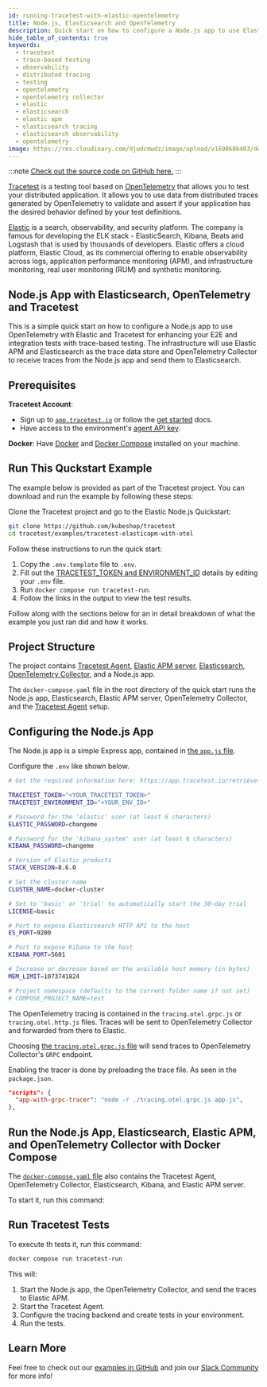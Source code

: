 ```yaml
---
id: running-tracetest-with-elastic-opentelemetry
title: Node.js, Elasticsearch and OpenTelemetry
description: Quick start on how to configure a Node.js app to use Elasticsearch and OpenTelemetry Collector with traces and Tracetest for enhancing your E2E and integration tests with trace-based testing.
hide_table_of_contents: true
keywords:
  - tracetest
  - trace-based testing
  - observability
  - distributed tracing
  - testing
  - opentelemetry
  - opentelemetry collector
  - elastic
  - elasticsearch
  - elastic apm
  - elasticsearch tracing
  - elasticsearch observability
  - opentelemetry
image: https://res.cloudinary.com/djwdcmwdz/image/upload/v1698686403/docs/Blog_Thumbnail_14_rsvkmo.jpg
---
```


:::note
[Check out the source code on GitHub here.](https://github.com/kubeshop/tracetest/tree/main/examples/tracetest-elasticapm-with-otel)
:::

[Tracetest](https://tracetest.io/) is a testing tool based on [OpenTelemetry](https://opentelemetry.io/) that allows you to test your distributed application. It allows you to use data from distributed traces generated by OpenTelemetry to validate and assert if your application has the desired behavior defined by your test definitions.

[Elastic](https://www.elastic.co/) is a search, observability, and security platform. The company is famous for developing the ELK stack - ElasticSearch, Kibana, Beats and Logstash that is used by thousands of developers. Elastic offers a cloud platform, Elastic Cloud, as its commercial offering to enable observability across logs, application performance monitoring (APM), and infrastructure monitoring, real user monitoring (RUM) and synthetic monitoring.

## Node.js App with Elasticsearch, OpenTelemetry and Tracetest

This is a simple quick start on how to configure a Node.js app to use OpenTelemetry with Elastic and Tracetest for enhancing your E2E and integration tests with trace-based testing. The infrastructure will use Elastic APM and Elasticsearch as the trace data store and OpenTelemetry Collector to receive traces from the Node.js app and send them to Elasticsearch.

## Prerequisites

**Tracetest Account**:

- Sign up to [`app.tracetest.io`](https://app.tracetest.io) or follow the [get started](/getting-started/installation) docs.
- Have access to the environment's [agent API key](https://app.tracetest.io/retrieve-token).

**Docker**: Have [Docker](https://docs.docker.com/get-docker/) and [Docker Compose](https://docs.docker.com/compose/install/) installed on your machine.

## Run This Quckstart Example

The example below is provided as part of the Tracetest project. You can download and run the example by following these steps:

Clone the Tracetest project and go to the Elastic Node.js Quickstart:

```bash
git clone https://github.com/kubeshop/tracetest
cd tracetest/examples/tracetest-elasticapm-with-otel
```

Follow these instructions to run the quick start:

1. Copy the `.env.template` file to `.env`.
2. Fill out the [TRACETEST_TOKEN and ENVIRONMENT_ID](https://app.tracetest.io/retrieve-token) details by editing your `.env` file.
3. Run `docker compose run tracetest-run`.
4. Follow the links in the output to view the test results.

Follow along with the sections below for an in detail breakdown of what the example you just ran did and how it works.

## Project Structure

The project contains [Tracetest Agent](/getting-started/installation#install-the-tracetest-agent), [Elastic APM server](https://github.com/elastic/apm-server), [Elasticsearch](https://github.com/elastic/elasticsearch), [OpenTelemetry Collector](https://github.com/open-telemetry/opentelemetry-collector-contrib), and a Node.js app.

The `docker-compose.yaml` file in the root directory of the quick start runs the Node.js app, Elasticsearch, Elastic APM server, OpenTelemetry Collector, and the [Tracetest Agent](/concepts/agent) setup.

## Configuring the Node.js App

The Node.js app is a simple Express app, contained in [the `app.js` file](https://github.com/kubeshop/tracetest/blob/main/examples/tracetest-elasticapm-with-otel/app.js).

Configure the `.env` like shown below.

```bash
# Get the required information here: https://app.tracetest.io/retrieve-token

TRACETEST_TOKEN="<YOUR_TRACETEST_TOKEN>"
TRACETEST_ENVIRONMENT_ID="<YOUR_ENV_ID>"

# Password for the 'elastic' user (at least 6 characters)
ELASTIC_PASSWORD=changeme

# Password for the 'kibana_system' user (at least 6 characters)
KIBANA_PASSWORD=changeme

# Version of Elastic products
STACK_VERSION=8.6.0

# Set the cluster name
CLUSTER_NAME=docker-cluster

# Set to 'basic' or 'trial' to automatically start the 30-day trial
LICENSE=basic

# Port to expose Elasticsearch HTTP API to the host
ES_PORT=9200

# Port to expose Kibana to the host
KIBANA_PORT=5601

# Increase or decrease based on the available host memory (in bytes)
MEM_LIMIT=1073741824

# Project namespace (defaults to the current folder name if not set)
# COMPOSE_PROJECT_NAME=test
```

The OpenTelemetry tracing is contained in the `tracing.otel.grpc.js` or `tracing.otel.http.js` files. Traces will be sent to OpenTelemetry Collector and forwarded from there to Elastic.

Choosing [the `tracing.otel.grpc.js` file](https://github.com/kubeshop/tracetest/blob/main/examples/tracetest-elasticapm-with-otel/tracing.otel.grpc.js) will send traces to OpenTelemetry Collector's `GRPC` endpoint.

Enabling the tracer is done by preloading the trace file. As seen in the `package.json`.

```json
"scripts": {
  "app-with-grpc-tracer": "node -r ./tracing.otel.grpc.js app.js",
},
```

## Run the Node.js App, Elasticsearch, Elastic APM, and OpenTelemetry Collector with Docker Compose

The [`docker-compose.yaml` file](https://github.com/kubeshop/tracetest/blob/main/examples/tracetest-elasticapm-with-otel/docker-compose.agent.yaml) also contains the Tracetest Agent, OpenTelemetry Collector, Elasticsearch, Kibana, and Elastic APM server.

To start it, run this command:

## Run Tracetest Tests

To execute th tests it, run this command:

```bash
docker compose run tracetest-run
```

This will:
1. Start the Node.js app, the OpenTelemetry Collector, and send the traces to Elastic APM.
2. Start the Tracetest Agent.
3. Configure the tracing backend and create tests in your environment.
4. Run the tests.

## Learn More

Feel free to check out our [examples in GitHub](https://github.com/kubeshop/tracetest/tree/main/examples) and join our [Slack Community](https://dub.sh/tracetest-community) for more info!
